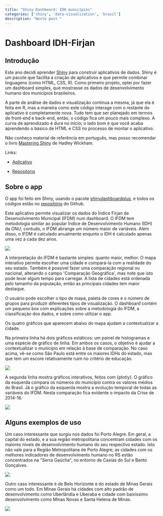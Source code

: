 ```yaml
---
title: "Shiny Dashboard: IDH municípios"
categories: ['shiny', 'data-visualization', 'brasil']
description: "Neste post "
---
```


# Dashboard IDH-Firjan

## Introdução

Este ano decidi aprender [Shiny](https://shiny.posit.co) para construir aplicativos de dados. Shiny é um pacote que facilita a criação de aplicativos e que permite combinar linguagens (como HTML, CSS, R). Como primeiro projeto, optei por fazer um dashboard simples, que mostrasse os dados de desenvolvimento humano dos municípios brasileiros.

A parte de análise de dados e visualização continua a mesma, já que ela é feita em R, mas a maneira como este código interage com o restante do aplicativo é completamente nova. Tudo tem que ser planejado em termos de front-end e back-end, então, o código fica um pouco mais complexo. A curva de aprendizado é dura no início; o lado bom é que você acaba aprendendo o básico de HTML e CSS no processo de montar o aplicativo.

Não conheço material de referência em português, mas posso recomendar o livro [Mastering Shiny](#0) de Hadley Wickham.

Links:

-   [Aplicativo](https://viniciusoike.shinyapps.io/shiny-firjan-ifdm/)

-   [Repositório](https://github.com/viniciusoike/shiny-firjan-ifdm)

## Sobre o app

O app foi feito em Shiny, usando o pacote [shinydashboardplus](https://rinterface.github.io/shinydashboardPlus/), e todos os códigos estão no [repositório](https://github.com/viniciusoike/shiny-firjan-ifdm) do Github.

Este aplicativo permite visualizar os dados do Índice Firjan de Desenvolvimento Municipal (IFDM) num dashboard. O IFDM tem metodologia similar ao popular Índice de Desenvolvimento Humano (IDH) da ONU; contudo, o IFDM abrange um número maior de variáveis. Além disso, o IFDM é calculado anualmente enqunto o IDH é calculado apenas uma vez a cada dez anos.

![](/static/images/firjan_dashboard.png){fig-align="center"}

A interpretação do IFDM é bastante simples: quanto maior, melhor. O mapa interativo permite escolher uma cidade e compará-la com a realidade do seu estado. Também é possível fazer uma comparação regional ou nacional, alterando o campo \'Comparação Geográfica\', mas note que isto pode levar algum tempo para carregar. A lista de cidades está ordenada pelo tamanho da população, então as principais cidades tem maior destaque.

O usuário pode escolher o tipo de mapa, paleta de cores e o número de grupos para produzir diferentes tipos de visualização. O dashboard contém um pequeno box com explicações sobre a metodologia do IFDM, a classificação dos dados, e sobre como utilizar o app.

Os quatro gráficos que aparecem abaixo do mapa ajudam a contextualizar a cidade.

Na primeira linha há dois gráficos estáticos: um painel de histogramas e uma espécie de gráfico de linha. Em ambos os casos, o objetivo é ajudar a contextualizar o município em relação à base de comparação. No caso acima, vê-se como São Paulo está entre os maiores IDHs do estado, mas que tem um escore relativamente ruim no critério de educação.

![](/static/images/firjan_graficos_1.png)

A segunda linha mostra gráficos interativos, feitos com {plotly}. O gráfico da esquerda compara os números do município contra os valores médios do Brasil. Já o gráfico da esquerda mostra a evolução temporal de todas as variáveis do IFDM. Nesta comparação fica evidente o impacto da Crise de 2014-16.

![](/static/images/firjan_graficos_2.png)

## Alguns exemplos de uso

Um caso interessante que surgiu nos dados foi Porto Alegre. Em geral, a capital do estado, e a sua região metropolitana concentram cidades com os maiores níveis de desenvolvimento humano do seu respectivo estado. Isto não vale para a Região Metropolitana de Porto Alegre; as cidades com os melhores indicadores de desenvolvimento humano no RS estão concentrados na \"Serra Gaúcha\", no entorno de Caxias do Sul e Bento Gonçalves.

![](/static/images/firjan_mapa_rs.png){fig-align="center"}

Outro caso interessante é de Belo Horizonte e do estado de Minas Gerais como um todo. Em Minas Gerais há cidades com alto padrão de desenvolvimento como Uberlândia e Uberaba e cidade com baixíssimo desenvolvimento como Minas Novas e Santa Helena de Minas.

![](/static/images/firjan_mapa_mg.png){fig-align="center"}
